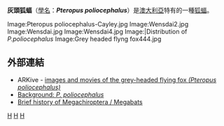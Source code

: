 {{Speciesbox 
| taxon = Pteropus poliocephalus
| authority = Temminck, 1825 
| image = Pteropus poliocephalus with baby.jpg
| status = VU | status_system = IUCN3.1
}}
'''灰頭狐蝠'''（[[學名|學名]]：'''''Pteropus poliocephalus'''''）是[[澳大利亞|澳大利亞]]特有的一種[[狐蝠科|狐蝠]]。

<gallery>
Image:Pteropus poliocephalus-Cayley.jpg
Image:Wensdai2.jpg
Image:Wensdai.jpg
Image:Wensdai4.jpg
Image:|Distribution of ''P.poliocephalus''
Image:Grey headed flyng fox444.jpg
</gallery>

==外部連結==
*ARKive - [https://web.archive.org/web/20060509183833/http://www.arkive.org/species/GES/mammals/Pteropus_poliocephalus/ images and movies of the grey-headed flying fox ''(Pteropus poliocephalus)'']
*[https://web.archive.org/web/20071124073627/http://www.zoo.cam.ac.uk/zoostaff/bbe/Welbergen/GHFlyingFox.htm Background: ''P. poliocephalus'']
*[https://web.archive.org/web/20071124073636/http://www.zoo.cam.ac.uk/zoostaff/BBE/Welbergen/Megachiroptera.htm Brief history of Megachiroptera / Megabats]
{{Taxonbar}}

[[Category:狐蝠屬|H]]
[[Category:澳大利亞哺乳動物|H]]
[[Category:1825年描述的动物|H]]